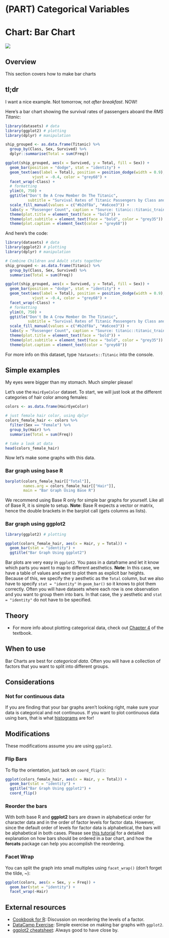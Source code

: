 # (PART) Categorical Variables {-}

# Chart: Bar Chart {#bar}

![](images/banners/banner_bargraph.png)

## Overview

This section covers how to make bar charts

## tl;dr
<!-- Gimme example -->
I want a nice example. Not tomorrow, not *after breakfast*. NOW! 

<!-- Explanation: -->
Here's a bar chart showing the survival rates of passengers aboard the *RMS Titanic*:

```r
library(datasets) # data
library(ggplot2) # plotting
library(dplyr) # manipulation

ship_grouped <- as.data.frame(Titanic) %>%
  group_by(Class, Sex, Survived) %>%
  dplyr::summarise(Total = sum(Freq))

ggplot(ship_grouped, aes(x = Survived, y = Total, fill = Sex)) +
  geom_bar(position = "dodge", stat = "identity") +
  geom_text(aes(label = Total), position = position_dodge(width = 0.9), 
            vjust = -0.4, color = "grey68") +
  facet_wrap(~Class) +
  # formatting
  ylim(0, 750) +
  ggtitle("Don't Be A Crew Member On The Titanic",
          subtitle = "Survival Rates of Titanic Passengers by Class and Gender") +
  scale_fill_manual(values = c("#b2df8a", "#a6cee3")) +
  labs(y = "Passenger Count", caption = "Source: titanic::titanic_train") +
  theme(plot.title = element_text(face = "bold")) +
  theme(plot.subtitle = element_text(face = "bold", color = "grey35")) +
  theme(plot.caption = element_text(color = "grey68"))
```

And here's the code:
```r
library(datasets) # data
library(ggplot2) # plotting
library(dplyr) # manipulation

# Combine Children and Adult stats together
ship_grouped <- as.data.frame(Titanic) %>%
  group_by(Class, Sex, Survived) %>%
  summarise(Total = sum(Freq))

ggplot(ship_grouped, aes(x = Survived, y = Total, fill = Sex)) +
  geom_bar(position = "dodge", stat = "identity") +
  geom_text(aes(label = Total), position = position_dodge(width = 0.9), 
            vjust = -0.4, color = "grey68") +
  facet_wrap(~Class) +
  # formatting
  ylim(0, 750) +
  ggtitle("Don't Be A Crew Member On The Titanic",
          subtitle = "Survival Rates of Titanic Passengers by Class and Gender") +
  scale_fill_manual(values = c("#b2df8a", "#a6cee3")) +
  labs(y = "Passenger Count", caption = "Source: titanic::titanic_train") +
  theme(plot.title = element_text(face = "bold")) +
  theme(plot.subtitle = element_text(face = "bold", color = "grey35")) +
  theme(plot.caption = element_text(color = "grey68"))
```

For more info on this dataset, type `?datasets::Titanic` into the console.

## Simple examples
<!-- Simplify Note -->
My eyes were bigger than my stomach. Much simpler please!

<!-- Simple Explanation of Data: -->
Let's use the `HairEyeColor` dataset. To start, we will just look at the different categories of hair color among females:
```r
colors <- as.data.frame(HairEyeColor)

# just female hair color, using dplyr
colors_female_hair <- colors %>%
  filter(Sex == "Female") %>%
  group_by(Hair) %>%
  summarise(Total = sum(Freq))

# take a look at data
head(colors_female_hair)
```

Now let's make some graphs with this data.

### Bar graph using base R
```r
barplot(colors_female_hair[["Total"]], 
        names.arg = colors_female_hair[["Hair"]],
        main = "Bar Graph Using Base R")
```

<!-- Base R Plot Explanation -->
We recommend using Base R only for simple bar graphs for yourself. Like all of Base R, it is simple to setup. **Note**: Base R expects a vector or matrix, hence the double brackets in the barplot call (gets columns as lists).

### Bar graph using ggplot2
```r
library(ggplot2) # plotting

ggplot(colors_female_hair, aes(x = Hair, y = Total)) +
  geom_bar(stat = "identity") +
  ggtitle("Bar Graph Using ggplot2")
```

<!-- ggplot2 explanation -->
Bar plots are very easy in `ggplot2`. You pass in a dataframe and let it know which parts you want to map to different aesthetics. **Note**: In this case, we have a table of values and want to plot them as explicit bar heights. Because of this, we specify the y aesthetic as the `Total` column, but we also have to specify `stat = "identity"` in `geom_bar()` so it knows to plot them correctly. Often you will have datasets where each row is one observation and you want to group them into bars. In that case, the y aesthetic and `stat = "identity"` do not have to be specified.

## Theory
<!-- *Link to textbook -->
*   For more info about plotting categorical data, check out [Chapter 4](http://www.gradaanwr.net/content/04-displaying-categorial-data/){target="_blank"} of the textbook.

## When to use
<!-- Quick Note on When to use this plot -->
Bar Charts are best for *categorical data*. Often you will have a collection of factors that you want to split into different groups. 

## Considerations

<!-- *   List of things to pay attention to with examples -->
### Not for continuous data
If you are finding that your bar graphs aren't looking right, make sure your data is categorical and not continuous. If you want to plot continuous data using bars, that is what [histograms](histo.html) are for!

## Modifications
<!-- Things to add on -->
<!--
- Flip bars
- Facet Wrap
-->
These modifications assume you are using `ggplot2`.

### Flip Bars
To flip the orientation, just tack on `coord_flip()`:
```r
ggplot(colors_female_hair, aes(x = Hair, y = Total)) +
  geom_bar(stat = "identity") +
  ggtitle("Bar Graph Using ggplot2") +
  coord_flip()
```

### Reorder the bars
With both base R and **ggplot2** bars are drawn in alphabetical order for character data and in the order of factor levels for factor data. However, since the default order of levels for factor data is alphabetical, the bars will be alphabetical in both cases. Please see [this tutorial](https://github.com/jtr13/codehelp/blob/master/R/reorder.md){target="_blank"} for a detailed explanation on how bars should be ordered in a bar chart, and how the **forcats** package can help you accomplish the reordering.

### Facet Wrap
You can split the graph into small multiples using `facet_wrap()` (don't forget the tilde, ~):
```r
ggplot(colors, aes(x = Sex, y = Freq)) +
  geom_bar(stat = "identity") +
  facet_wrap(~Hair)
```

## External resources
<!-- - [](){target="_blank"}: Links to resources with quick blurb -->
- [Cookbook for R](http://www.cookbook-r.com/Manipulating_data/Changing_the_order_of_levels_of_a_factor/){target="_blank"}: Discussion on reordering the levels of a factor.
- [DataCamp Exercise](https://campus.datacamp.com/courses/data-visualization-with-ggplot2-2/chapter-4-best-practices?ex=4#skiponboarding){target="_blank"}: Simple exercise on making bar graphs with `ggplot2`.
- [ggplot2 cheatsheet](https://www.rstudio.com/wp-content/uploads/2015/03/ggplot2-cheatsheet.pdf){target="_blank"}: Always good to have close by.


